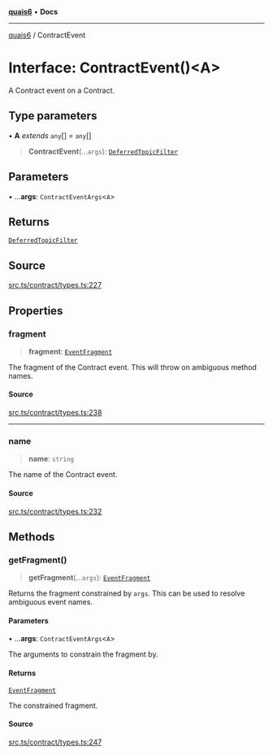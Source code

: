 [**quais6**](../README.md) • **Docs**

***

[quais6](../globals.md) / ContractEvent

# Interface: ContractEvent()\<A\>

A Contract event on a Contract.

## Type parameters

• **A** *extends* `any`[] = `any`[]

> **ContractEvent**(...`args`): [`DeferredTopicFilter`](DeferredTopicFilter.md)

## Parameters

• ...**args**: `ContractEventArgs`\<`A`\>

## Returns

[`DeferredTopicFilter`](DeferredTopicFilter.md)

## Source

[src.ts/contract/types.ts:227](https://github.com/dominant-strategies/quais-6.js/blob/aca1855329c3946c627ab7f16ac5304cea7d20c5/src.ts/contract/types.ts#L227)

## Properties

### fragment

> **fragment**: [`EventFragment`](../classes/EventFragment.md)

The fragment of the Contract event. This will throw on ambiguous
 method names.

#### Source

[src.ts/contract/types.ts:238](https://github.com/dominant-strategies/quais-6.js/blob/aca1855329c3946c627ab7f16ac5304cea7d20c5/src.ts/contract/types.ts#L238)

***

### name

> **name**: `string`

The name of the Contract event.

#### Source

[src.ts/contract/types.ts:232](https://github.com/dominant-strategies/quais-6.js/blob/aca1855329c3946c627ab7f16ac5304cea7d20c5/src.ts/contract/types.ts#L232)

## Methods

### getFragment()

> **getFragment**(...`args`): [`EventFragment`](../classes/EventFragment.md)

Returns the fragment constrained by `args`. This can be used to
 resolve ambiguous event names.

#### Parameters

• ...**args**: `ContractEventArgs`\<`A`\>

The arguments to constrain the fragment by.

#### Returns

[`EventFragment`](../classes/EventFragment.md)

The constrained fragment.

#### Source

[src.ts/contract/types.ts:247](https://github.com/dominant-strategies/quais-6.js/blob/aca1855329c3946c627ab7f16ac5304cea7d20c5/src.ts/contract/types.ts#L247)
